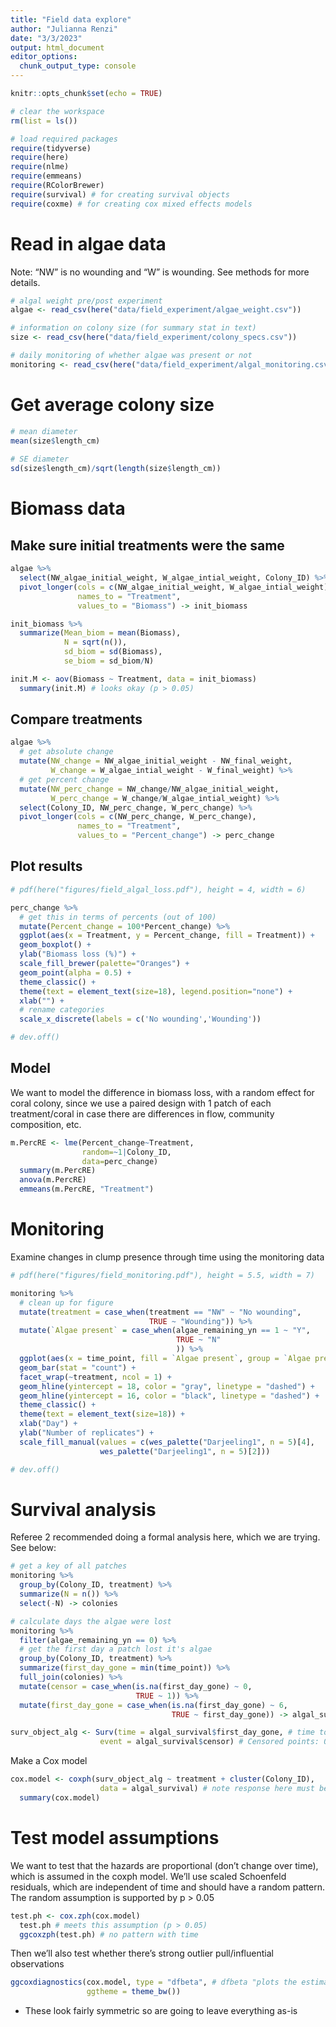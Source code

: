 ```yaml
---
title: "Field data explore"
author: "Julianna Renzi"
date: "3/3/2023"
output: html_document
editor_options: 
  chunk_output_type: console
---
```


```r
knitr::opts_chunk$set(echo = TRUE)

# clear the workspace
rm(list = ls())

# load required packages
require(tidyverse)
require(here)
require(nlme)
require(emmeans)
require(RColorBrewer)
require(survival) # for creating survival objects
require(coxme) # for creating cox mixed effects models
```

# Read in algae data

Note: "NW" is no wounding and "W" is wounding. See methods for more details.

```r
# algal weight pre/post experiment
algae <- read_csv(here("data/field_experiment/algae_weight.csv"))

# information on colony size (for summary stat in text)
size <- read_csv(here("data/field_experiment/colony_specs.csv")) 

# daily monitoring of whether algae was present or not
monitoring <- read_csv(here("data/field_experiment/algal_monitoring.csv")) 
```

# Get average colony size 

```r
# mean diameter
mean(size$length_cm)
  
# SE diameter
sd(size$length_cm)/sqrt(length(size$length_cm))
```

# Biomass data

## Make sure initial treatments were the same

```r
algae %>% 
  select(NW_algae_initial_weight, W_algae_intial_weight, Colony_ID) %>% 
  pivot_longer(cols = c(NW_algae_initial_weight, W_algae_intial_weight),
               names_to = "Treatment", 
               values_to = "Biomass") -> init_biomass

```

```r
init_biomass %>% 
  summarize(Mean_biom = mean(Biomass),
            N = sqrt(n()),
            sd_biom = sd(Biomass),
            se_biom = sd_biom/N)
```

```r
init.M <- aov(Biomass ~ Treatment, data = init_biomass)
  summary(init.M) # looks okay (p > 0.05)
```

## Compare treatments

```r
algae %>% 
  # get absolute change
  mutate(NW_change = NW_algae_initial_weight - NW_final_weight,
         W_change = W_algae_intial_weight - W_final_weight) %>%
  # get percent change
  mutate(NW_perc_change = NW_change/NW_algae_initial_weight,
         W_perc_change = W_change/W_algae_intial_weight) %>%
  select(Colony_ID, NW_perc_change, W_perc_change) %>% 
  pivot_longer(cols = c(NW_perc_change, W_perc_change),
               names_to = "Treatment", 
               values_to = "Percent_change") -> perc_change
```

## Plot results

```r
# pdf(here("figures/field_algal_loss.pdf"), height = 4, width = 6)

perc_change %>% 
  # get this in terms of percents (out of 100)
  mutate(Percent_change = 100*Percent_change) %>% 
  ggplot(aes(x = Treatment, y = Percent_change, fill = Treatment)) +
  geom_boxplot() +
  ylab("Biomass loss (%)") +
  scale_fill_brewer(palette="Oranges") + 
  geom_point(alpha = 0.5) +
  theme_classic() +
  theme(text = element_text(size=18), legend.position="none") +
  xlab("") +
  # rename categories
  scale_x_discrete(labels = c('No wounding','Wounding'))

# dev.off()
```

## Model

We want to model the difference in biomass loss, with a random effect for coral colony, since we use a paired design with 1 patch of each treatment/coral in case there are differences in flow, community composition, etc.

```r
m.PercRE <- lme(Percent_change~Treatment, 
                random=~1|Colony_ID, 
                data=perc_change)
  summary(m.PercRE)
  anova(m.PercRE) 
  emmeans(m.PercRE, "Treatment")
```

# Monitoring

Examine changes in clump presence through time using the monitoring data

```r
# pdf(here("figures/field_monitoring.pdf"), height = 5.5, width = 7)

monitoring %>% 
  # clean up for figure
  mutate(treatment = case_when(treatment == "NW" ~ "No wounding",
                               TRUE ~ "Wounding")) %>% 
  mutate(`Algae present` = case_when(algae_remaining_yn == 1 ~ "Y",
                                     TRUE ~ "N"
                                     )) %>% 
  ggplot(aes(x = time_point, fill = `Algae present`, group = `Algae present`)) +
  geom_bar(stat = "count") +
  facet_wrap(~treatment, ncol = 1) +
  geom_hline(yintercept = 18, color = "gray", linetype = "dashed") +
  geom_hline(yintercept = 16, color = "black", linetype = "dashed") +
  theme_classic() +
  theme(text = element_text(size=18)) +
  xlab("Day") +
  ylab("Number of replicates") +
  scale_fill_manual(values = c(wes_palette("Darjeeling1", n = 5)[4],
                    wes_palette("Darjeeling1", n = 5)[2]))

# dev.off()
```

# Survival analysis

Referee 2 recommended doing a formal analysis here, which we are trying. See below:

```r
# get a key of all patches
monitoring %>% 
  group_by(Colony_ID, treatment) %>% 
  summarize(N = n()) %>% 
  select(-N) -> colonies

# calculate days the algae were lost
monitoring %>% 
  filter(algae_remaining_yn == 0) %>% 
  # get the first day a patch lost it's algae
  group_by(Colony_ID, treatment) %>% 
  summarize(first_day_gone = min(time_point)) %>% 
  full_join(colonies) %>% 
  mutate(censor = case_when(is.na(first_day_gone) ~ 0,
                            TRUE ~ 1)) %>% 
  mutate(first_day_gone = case_when(is.na(first_day_gone) ~ 6,
                                    TRUE ~ first_day_gone)) -> algal_survival
```


```r
surv_object_alg <- Surv(time = algal_survival$first_day_gone, # time to death
                    event = algal_survival$censor) # Censored points: 0 = right censored (not a true death), 1 = event at time
```

Make a Cox model

```r
cox.model <- coxph(surv_object_alg ~ treatment + cluster(Colony_ID), 
                    data = algal_survival) # note response here must be a survival object returned by the Surv funtion (why we make the surv_object above)
  summary(cox.model)
```

# Test model assumptions

We want to test that the hazards are proportional (don't change over time), which is assumed in the coxph model. We'll use scaled Schoenfeld residuals, which are independent of time and should have a random pattern. The random assumption is supported by p > 0.05

```r
test.ph <- cox.zph(cox.model) 
  test.ph # meets this assumption (p > 0.05)
  ggcoxzph(test.ph) # no pattern with time
```

Then we'll also test whether there's strong outlier pull/influential observations

```r
ggcoxdiagnostics(cox.model, type = "dfbeta", # dfbeta "plots the estimated changes in the regression coefficients upon deleting each observation in turn"
                 ggtheme = theme_bw()) 
```

- These look fairly symmetric so are going to leave everything as-is

